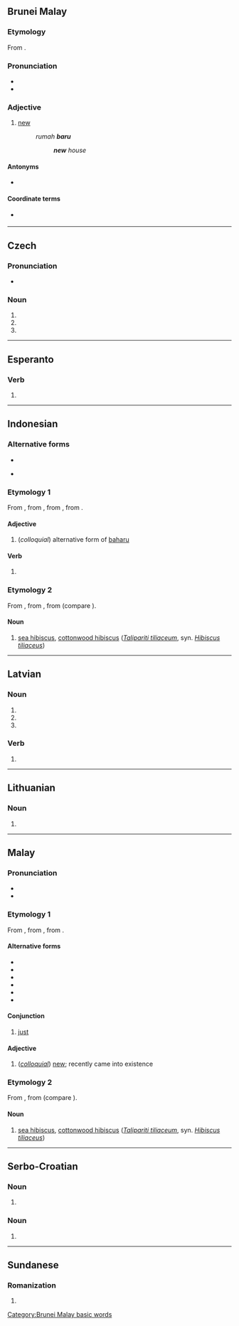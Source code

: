 {{also|bāru|bäru|barů}}
==Brunei Malay==

===Etymology===
From {{inh|kxd|poz-mly-pro|*baharu}}.

===Pronunciation===
* {{IPA|kxd|/baru/}}
* {{hyph|kxd|ba|ru}}

===Adjective===
{{head|kxd|adjective}}

# [[new]] {{gloss|age of non-living things}}
#: ''rumah '''baru'''''
#:: '''''new''' house''

====Antonyms====
* {{sense|age}} {{l|kxd|lama||old}} {{q|non-living things}}

====Coordinate terms====
* {{sense|age}} {{l|kxd|muda||young}} {{q|living things}}

[[Category:Brunei Malay basic words]]

----

==Czech==

===Pronunciation===
* {{IPA|cs|/ˈbaru/}}

===Noun===
{{cs-noun form}}

# {{inflection of|cs|bar||gen|s}}
# {{inflection of|cs|bar||dat|s}}
# {{inflection of|cs|bar||loc|s}}

----

==Esperanto==

===Verb===
{{eo-head}}

# {{eo-form of|bar|u}}

----

==Indonesian==

===Alternative forms===
* {{l|id|baharu}}
* {{l|id|baroe}} {{q|pre-1947}}

===Etymology 1===
From {{inh|id|ms|baru}}, from {{inh|id|poz-mly-pro|*baharu}}, from {{inh|id|poz-pro|*(ma-)baqəʀu}}, from {{inh|id|map-pro|*(ma-)baqəʀuh}}.

====Adjective====
{{head|id|adjective}}

# (''colloquial'') alternative form of [[baharu]]
#: {{ux|id|[[saya|Saya]] mem[[punya]]i [[kamus]] yang '''baru'''.|I have a new dictionary.}}
#: {{ux|id|[[kamus|Kamus]] [[saya]] [[adalah]] '''baru'''.|My dictionary is new.}}

====Verb====
{{head|id|verb}}

# {{non-gloss|Near [[perfect aspect]] i.e. the action or situation has just been completed}}

===Etymology 2===
From {{inh|id|ms|baru}}, from {{der|id|poz-mly-pro|*baru}}, from {{inh|ms|poz-pro|*baʀu}} (compare {{cog|haw|hau}}).

====Noun====
{{head|id|noun}}
# [[sea hibiscus]], [[cottonwood hibiscus]] (''[[Talipariti tiliaceum]]'', syn. ''[[Hibiscus tiliaceus]]'')
#: {{syn|id|waru}} 

----

==Latvian==

===Noun===
{{head|lv|noun form|g=m}}

# {{lv-inflection of|bars|acc|s}}
# {{lv-inflection of|bars|ins|s}}
# {{lv-inflection of|bars|gen|p}}

===Verb===
{{head|lv|verb form}}

# {{lv-inflection of|bārt|1st|s|prs|ind|v}}

----

==Lithuanian==

===Noun===
{{head|lt|noun form|g=m}}

# {{inflection of|lt|baras||ins|s}}

----

==Malay==

===Pronunciation===
* {{IPA|ms|/baru/}}
* {{rhymes|ms|aru|ru|u}}

===Etymology 1===
From {{inh|ms|poz-mly-pro|*baharu}}, from {{inh|ms|poz-pro|*(ma-)baqəʀu}}, from {{inh|ms|map-pro|*(ma-)baqəʀuh}}.

====Alternative forms====
* {{l|ms|baharu}}
* {{l|ms|bahru}}
* {{l|ms|bharu}}
* {{l|ms|بهارو}}
* {{l|ms|بارو}}
* {{l|ms|بهرو}}

====Conjunction====
{{head|ms|conjunction}}

# [[just]] {{gloss|recently}}

====Adjective====
{{head|ms|adjective|Jawi spelling|بارو}}

# (''[[colloquial]]'') [[new]]; recently came into existence

===Etymology 2===
From {{inh|ms|poz-mly-pro|*baru}}, from {{inh|ms|poz-pro|*baʀu}} (compare {{cog|haw|hau}}).

====Noun====
{{head|ms|noun}}

# [[sea hibiscus]], [[cottonwood hibiscus]] (''[[Talipariti tiliaceum]]'', syn. ''[[Hibiscus tiliaceus]]'')

----

==Serbo-Croatian==

===Noun===
{{sh-noun-form}}

# {{inflection of|sh|bȃr||dat//loc|s}}

===Noun===
{{sh-noun-form}}

# {{inflection of|sh|bȁra||acc|s}}

----

==Sundanese==

===Romanization===
{{su-rom}}

# {{romanization of|su|ᮘᮛᮥ}}
